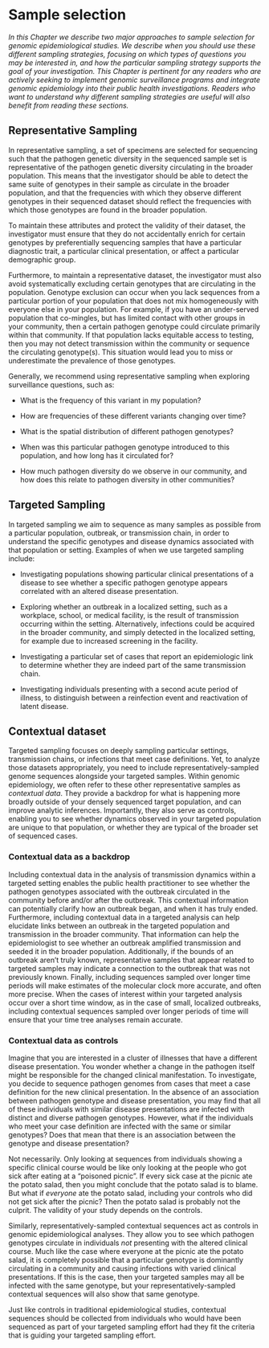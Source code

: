 # Sample selection

_In this Chapter we describe two major approaches to sample selection for genomic epidemiological studies. We describe when you should use these different sampling strategies, focusing on which types of questions you may be interested in, and how the particular sampling strategy supports the goal of your investigation. This Chapter is pertinent for any readers who are actively seeking to implement genomic surveillance programs and integrate genomic epidemiology into their public health investigations. Readers who want to understand why different sampling strategies are useful will also benefit from reading these sections._

## Representative Sampling

In representative sampling, a set of specimens are selected for sequencing such that the pathogen genetic diversity in the sequenced sample set is representative of the pathogen genetic diversity circulating in the broader population. This means that the investigator should be able to detect the same suite of genotypes in their sample as circulate in the broader population, and that the frequencies with which they observe different genotypes in their sequenced dataset should reflect the frequencies with which those genotypes are found in the broader population.

To maintain these attributes and protect the validity of their dataset, the investigator must ensure that they do not accidentally enrich for certain genotypes by preferentially sequencing samples that have a particular diagnostic trait, a particular clinical presentation, or affect a particular demographic group.

Furthermore, to maintain a representative dataset, the investigator must also avoid systematically excluding certain genotypes that are circulating in the population. Genotype exclusion can occur when you lack sequences from a particular portion of your population that does not mix homogeneously with everyone else in your population. For example, if you have an under-served population that co-mingles, but has limited contact with other groups in your community, then a certain pathogen genotype could circulate primarily within that community. If that population lacks equitable access to testing, then you may not detect transmission within the community or sequence the circulating genotype(s). This situation would lead you to miss or underestimate the prevalence of those genotypes.

Generally, we recommend using representative sampling when exploring surveillance questions, such as:

* What is the frequency of this variant in my population?

* How are frequencies of these different variants changing over time?

* What is the spatial distribution of different pathogen genotypes?

* When was this particular pathogen genotype introduced to this population, and how long has it circulated for?

* How much pathogen diversity do we observe in our community, and how does this relate to pathogen diversity in other communities?

## Targeted Sampling

In targeted sampling we aim to sequence as many samples as possible from a particular population, outbreak, or transmission chain, in order to understand the specific genotypes and disease dynamics associated with that population or setting. Examples of when we use targeted sampling include:

* Investigating populations showing particular clinical presentations of a disease to see whether a specific pathogen genotype appears correlated with an altered disease presentation.

* Exploring whether an outbreak in a localized setting, such as a workplace, school, or medical facility, is the result of transmission occurring within the setting. Alternatively, infections could be acquired in the broader community, and simply detected in the localized setting, for example due to increased screening in the facility.

* Investigating a particular set of cases that report an epidemiologic link to determine whether they are indeed part of the same transmission chain.  

* Investigating individuals presenting with a second acute period of illness, to distinguish between a reinfection event and reactivation of latent disease.

## Contextual dataset

Targeted sampling focuses on deeply sampling particular settings, transmission chains, or infections that meet case definitions. Yet, to analyze those datasets appropriately, you need to include representatively-sampled genome sequences alongside your targeted samples. Within genomic epidemiology, we often refer to these other representative samples as _contextual data_. They provide a backdrop for what is happening more broadly outside of your densely sequenced target population, and can improve analytic inferences. Importantly, they also serve as controls, enabling you to see whether dynamics observed in your targeted population are unique to that population, or whether they are typical of the broader set of sequenced cases.

### Contextual data as a backdrop

Including contextual data in the analysis of transmission dynamics within a targeted setting enables the public health practitioner to see whether the pathogen genotypes associated with the outbreak circulated in the community before and/or after the outbreak. This contextual information can potentially clarify how an outbreak began, and when it has truly ended. Furthermore, including contextual data in a targeted analysis can help elucidate links between an outbreak in the targeted population and transmission in the broader community. That information can help the epidemiologist to see whether an outbreak amplified transmission and seeded it in the broader population. Additionally, if the bounds of an outbreak aren’t truly known, representative samples that appear related to targeted samples may indicate a connection to the outbreak that was not previously known. Finally, including sequences sampled over longer time periods will make estimates of the molecular clock more accurate, and often more precise. When the cases of interest within your targeted analysis occur over a short time window, as in the case of small, localized outbreaks, including contextual sequences sampled over longer periods of time will ensure that your time tree analyses remain accurate.

### Contextual data as controls

Imagine that you are interested in a cluster of illnesses that have a different disease presentation. You wonder whether a change in the pathogen itself might be responsible for the changed clinical manifestation. To investigate, you decide to sequence pathogen genomes from cases that meet a case definition for the new clinical presentation. In the absence of an association between pathogen genotype and disease presentation, you may find that all of these individuals with similar disease presentations are infected with distinct and diverse pathogen genotypes. However, what if the individuals who meet your case definition are infected with the same or similar genotypes? Does that mean that there is an association between the genotype and disease presentation?

Not necessarily. Only looking at sequences from individuals showing a specific clinical course would be like only looking at the people who got sick after eating at a “poisoned picnic”. If every sick case at the picnic ate the potato salad, then you might conclude that the potato salad is to blame. But what if _everyone_ ate the potato salad, including your controls who did not get sick after the picnic? Then the potato salad is probably not the culprit. The validity of your study depends on the controls.

Similarly, representatively-sampled contextual sequences act as controls in genomic epidemiological analyses. They allow you to see which pathogen genotypes circulate in individuals _not_ presenting with the altered clinical course. Much like the case where everyone at the picnic ate the potato salad, it is completely possible that a particular genotype is dominantly circulating in a community and causing infections with varied clinical presentations. If this is the case, then your targeted samples may all be infected with the same genotype, but your representatively-sampled contextual sequences will also show that same genotype.

Just like controls in traditional epidemiological studies, contextual sequences should be collected from individuals who would have been sequenced as part of your targeted sampling effort had they fit the criteria that is guiding your targeted sampling effort.
